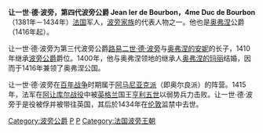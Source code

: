 '''让一世·德·波旁，第四代波旁公爵 Jean Ier de Bourbon，4me Duc de Bourbon ''' （1381年－1434年）[[法国|法国]]军人，[[波旁家族|波旁家族]]的代表人物之一。他也是[[奥弗涅|奥弗涅]]公爵（1416年起）。

让一世·德·波旁为第三代波旁公爵[[路易二世·德·波旁_(波旁公爵)|路易二世·德·波旁]]与[[奥弗涅的安妮|奥弗涅的安妮]]的长子，1410年继承[[波旁公爵|波旁公爵]]爵位。1400年，他与奥弗涅领地的继承人[[奥弗涅的玛丽|奥弗涅的玛丽]]结婚，因而于1416年兼领了奥弗涅公国。

让一世·德·波旁在[[百年战争|百年战争]]时期属于[[阿马尼亚克派|阿马尼亚克派]]（即奥尔良派）的阵营。1415年，法军在[[阿让库尔战役|阿让库尔战役]]中被[[英格兰|英格兰]]国王[[亨利五世_(英格兰)|亨利五世]]以弱势兵力击败。让一世·德·波旁于是役被俘并被带往英国，其后於1434年在[[伦敦|伦敦]]监禁中去世。



{{s-start}}
{{s-hou|[[波旁家族|波旁家族]]||1381年||1434年}}
{{s-reg}}
{{S-bef|before = [[路易二世·德·波旁_(波旁公爵)|路易二世·德·波旁]]}}
{{S-ttl|title = [[波旁公爵|波旁公爵]] |years = 1410年－1434年}}
{{S-aft|after = [[夏爾一世·德·波旁|夏爾一世]]}}
{{End}}

{{DEFAULTSORT: Jean 01}}
[[Category:波旁公爵|Category:波旁公爵]]
[[Category:1381年出生|P]]
[[Category:1434年逝世|P]]
[[Category:法国波旁王朝|Category:法国波旁王朝]]